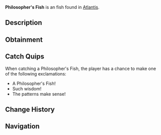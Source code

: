 {{FishInfobox
|image          = Philosopher's Fish.png
|rarity         = Unusual
|sea            = First Sea
|location       = [[Atlantis]]
|sublocation    = 
|sources        = Fishing Rod
|radar_location = 
|xp             = 180
|weather        = Clear
|time           = Day
|season         = 
|bait           = Coral
|base_weight    = 7
|base_value     = 300
|weight_range   = 3.5
|base_chance    = 30
|base_resil     = 45
}}
'''Philosopher's Fish''' is an {{Rarity|Unusual}} fish found in [[Atlantis]].

== Description ==
{{Description|These contemplative creatures gather in ancient libraries. They swim in complex patterns that some scholars believe correspond to mathematical formulas.|Bestiary Entry}}

== Obtainment ==
{{Description|Sunken's Depth Pool|Bestiary Hint}}
{{Fish Availability|
Atlantis/Sunken Depths
|top_rods      = 
Krampus's Rod\144804.93\81777.29;
Magma Rod\137424.61\77609.32;
Plastic Rod\126581.72\71519.34;
Leviathan's Fang Rod\94840.11\58154.65;
Buddy Bond Rod\94032.14\53128.66;
Fast Rod\88695.86\67530.3;
Fischer's Rod\81990.56\62425.09;
Training Rod\42251.71\45618.99;
Flimsy Rod\65130.49\60217.46;
Nocturnal Rod\32393.65\50413.78;
Trident Rod\84875.85\50400.96;
Astralhook Rod\84408.93\47349.42;
Ethereal Prism Rod\84337.69\47403.08;
Free Spirit Rod\83636.52\51126.19;
Seraphic Rod\81549.56\46649.83;
No-Life Rod\81027.71\47363.03;
Rod Of The Forgotten Fang\76327.38\43746.45;
Challenger's Rod\73765.77\42998.3;
Blazebringer Rod\71159.17\41939.25;
Rod Of The Depths\68710.04\39605.45;
Rod Of The Exalted One\67415.05\38265.96;
Zeus Rod\67053.16\39519.28;
Verdant Shear Rod\65968.54\39194.25;
Depthseeker Rod\60420.09\35992.05;
Avalanche Rod\54481.06\32487.97;
Volcanic Rod\52248.67\30793.92;
Steady Rod\23319.9\10483.48
|recommended   = Trident Rod
}}

== Catch Quips ==
When catching a Philosopher's Fish, the player has a chance to make one of the following exclamations:
* A Philosopher's Fish!
* Such wisdom!
* The patterns make sense!

== Change History ==
{{Change History|{{subst:Current Version}}}}

== Navigation ==
{{Fish Navbox|Atlantis}}